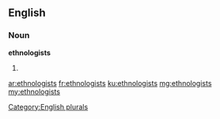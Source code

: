 ==English==

===Noun===
'''ethnologists'''

# {{plural of|[[ethnologist]]}}

[[Category:English plurals]]

[[ar:ethnologists]]
[[fr:ethnologists]]
[[ku:ethnologists]]
[[mg:ethnologists]]
[[my:ethnologists]]